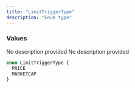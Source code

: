 ```yaml
---
title: "LimitTriggerType"
description: "Enum type"
---
```


### Values

<ResponseField name="PRICE" type="enum">
  No description provided
</ResponseField>

<ResponseField name="MARKETCAP" type="enum">
  No description provided
</ResponseField>


```graphql LimitTriggerType
enum LimitTriggerType {
  PRICE
  MARKETCAP
}
```
